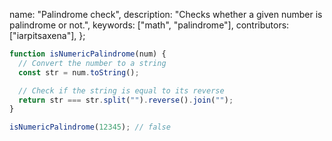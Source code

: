   name: "Palindrome check",
  description: "Checks whether a given number is palindrome or not.",
  keywords: ["math", "palindrome"],
  contributors: ["iarpitsaxena"],
};

```javascript
function isNumericPalindrome(num) {
  // Convert the number to a string
  const str = num.toString();

  // Check if the string is equal to its reverse
  return str === str.split("").reverse().join("");
}
```

```javascript
isNumericPalindrome(12345); // false
```
